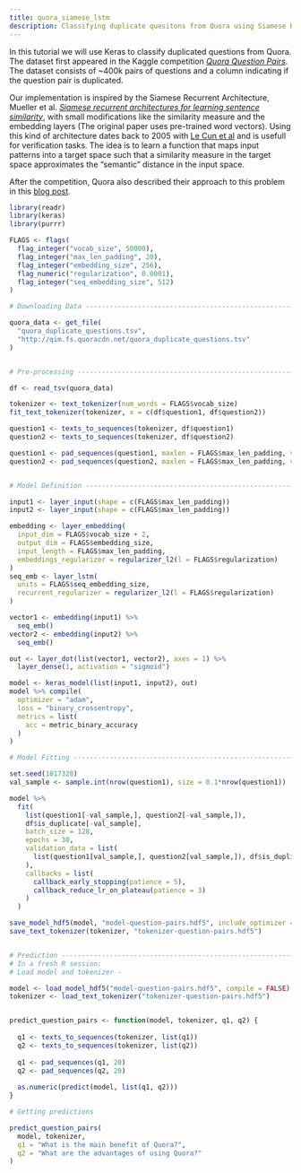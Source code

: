```yaml
---
title: quora_siamese_lstm
description: Classifying duplicate quesitons from Quora using Siamese Recurrent Architecture.
---
```

In this tutorial we will use Keras to classify duplicated questions from Quora.
The dataset first appeared in the Kaggle competition 
[*Quora Question Pairs*](https://www.kaggle.com/c/quora-question-pairs).
The dataset consists of ~400k pairs of questions and a column indicating 
if the question pair is duplicated. 

Our implementation is inspired by the Siamese Recurrent Architecture, Mueller et al. [*Siamese recurrent architectures for learning sentence similarity*](https://dl.acm.org/citation.cfm?id=3016291), with small modifications like the similarity
measure and the embedding layers (The original paper uses pre-trained word vectors). Using this kind
of architecture dates back to 2005 with [Le Cun et al](https://dl.acm.org/citation.cfm?id=1068961) and is usefull for
verification tasks. The idea is to learn a function that maps input patterns into a
target space such that a similarity measure in the target space approximates
the “semantic” distance in the input space. 

After the competition, Quora also described their approach to this problem in 
this [blog post](https://engineering.quora.com/Semantic-Question-Matching-with-Deep-Learning).


```r
library(readr)
library(keras)
library(purrr)

FLAGS <- flags(
  flag_integer("vocab_size", 50000),
  flag_integer("max_len_padding", 20),
  flag_integer("embedding_size", 256),
  flag_numeric("regularization", 0.0001),
  flag_integer("seq_embedding_size", 512)
)

# Downloading Data --------------------------------------------------------

quora_data <- get_file(
  "quora_duplicate_questions.tsv",
  "http://qim.fs.quoracdn.net/quora_duplicate_questions.tsv"
)


# Pre-processing ----------------------------------------------------------

df <- read_tsv(quora_data)

tokenizer <- text_tokenizer(num_words = FLAGS$vocab_size)
fit_text_tokenizer(tokenizer, x = c(df$question1, df$question2))

question1 <- texts_to_sequences(tokenizer, df$question1)
question2 <- texts_to_sequences(tokenizer, df$question2)

question1 <- pad_sequences(question1, maxlen = FLAGS$max_len_padding, value = FLAGS$vocab_size + 1)
question2 <- pad_sequences(question2, maxlen = FLAGS$max_len_padding, value = FLAGS$vocab_size + 1)


# Model Definition --------------------------------------------------------

input1 <- layer_input(shape = c(FLAGS$max_len_padding))
input2 <- layer_input(shape = c(FLAGS$max_len_padding))

embedding <- layer_embedding(
  input_dim = FLAGS$vocab_size + 2, 
  output_dim = FLAGS$embedding_size, 
  input_length = FLAGS$max_len_padding, 
  embeddings_regularizer = regularizer_l2(l = FLAGS$regularization)
)
seq_emb <- layer_lstm(
  units = FLAGS$seq_embedding_size, 
  recurrent_regularizer = regularizer_l2(l = FLAGS$regularization)
)

vector1 <- embedding(input1) %>%
  seq_emb()
vector2 <- embedding(input2) %>%
  seq_emb()

out <- layer_dot(list(vector1, vector2), axes = 1) %>%
  layer_dense(1, activation = "sigmoid")

model <- keras_model(list(input1, input2), out)
model %>% compile(
  optimizer = "adam", 
  loss = "binary_crossentropy", 
  metrics = list(
    acc = metric_binary_accuracy
  )
)

# Model Fitting -----------------------------------------------------------

set.seed(1817328)
val_sample <- sample.int(nrow(question1), size = 0.1*nrow(question1))

model %>%
  fit(
    list(question1[-val_sample,], question2[-val_sample,]),
    df$is_duplicate[-val_sample], 
    batch_size = 128, 
    epochs = 30, 
    validation_data = list(
      list(question1[val_sample,], question2[val_sample,]), df$is_duplicate[val_sample]
    ),
    callbacks = list(
      callback_early_stopping(patience = 5),
      callback_reduce_lr_on_plateau(patience = 3)
    )
  )

save_model_hdf5(model, "model-question-pairs.hdf5", include_optimizer = TRUE)
save_text_tokenizer(tokenizer, "tokenizer-question-pairs.hdf5")


# Prediction --------------------------------------------------------------
# In a fresh R session:
# Load model and tokenizer -

model <- load_model_hdf5("model-question-pairs.hdf5", compile = FALSE)
tokenizer <- load_text_tokenizer("tokenizer-question-pairs.hdf5")


predict_question_pairs <- function(model, tokenizer, q1, q2) {
  
  q1 <- texts_to_sequences(tokenizer, list(q1))
  q2 <- texts_to_sequences(tokenizer, list(q2))
  
  q1 <- pad_sequences(q1, 20)
  q2 <- pad_sequences(q2, 20)
  
  as.numeric(predict(model, list(q1, q2)))
}

# Getting predictions

predict_question_pairs(
  model, tokenizer, 
  q1 = "What is the main benefit of Quora?",
  q2 = "What are the advantages of using Quora?"
)
```

